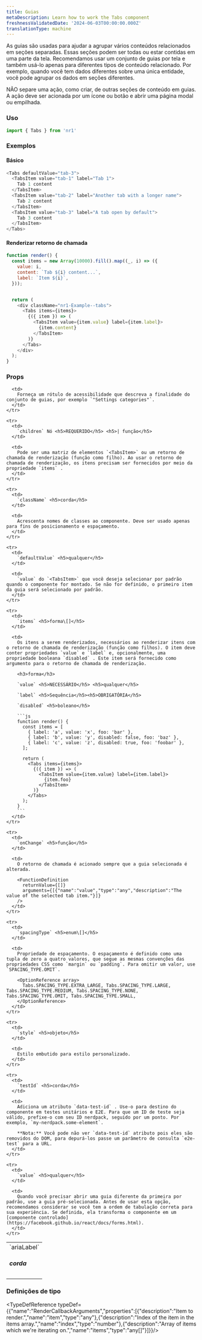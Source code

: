 ```yaml
---
title: Guias
metaDescription: Learn how to work the Tabs component
freshnessValidatedDate: '2024-06-03T00:00:00.000Z'
translationType: machine
---
```


As guias são usadas para ajudar a agrupar vários conteúdos relacionados em seções separadas. Essas seções podem ser todas ou estar contidas em uma parte da tela. Recomendamos usar um conjunto de guias por tela e também usá-lo apenas para diferentes tipos de conteúdo relacionado. Por exemplo, quando você tem dados diferentes sobre uma única entidade, você pode agrupar os dados em seções diferentes.

NÃO separe uma ação, como criar, de outras seções de conteúdo em guias. A ação deve ser acionada por um ícone ou botão e abrir uma página modal ou empilhada.

### Uso

```js
import { Tabs } from 'nr1'
```

### Exemplos

#### Básico

```js
<Tabs defaultValue="tab-3">
  <TabsItem value="tab-1" label="Tab 1">
    Tab 1 content
  </TabsItem>
  <TabsItem value="tab-2" label="Another tab with a longer name">
    Tab 2 content
  </TabsItem>
  <TabsItem value="tab-3" label="A tab open by default">
    Tab 3 content
  </TabsItem>
</Tabs>
```

#### Renderizar retorno de chamada

```js
function render() {
  const items = new Array(10000).fill().map((_, i) => ({
    value: i,
    content: `Tab ${i} content...`,
    label: `Item ${i}`,
  }));


  return (
    <div className="nr1-Example--tabs">
      <Tabs items={items}>
        {({ item }) => (
          <TabsItem value={item.value} label={item.label}>
            {item.content}
          </TabsItem>
        )}
      </Tabs>
    </div>
  );
}
```

### Props

<table>
  <tbody>
    <tr>
      <td>
        `ariaLabel` <h5>corda</h5>
      </td>

      <td>
        Forneça um rótulo de acessibilidade que descreva a finalidade do conjunto de guias, por exemplo `"Settings categories"`.
      </td>
    </tr>

    <tr>
      <td>
        `children` Nó <h5>REQUERIDO</h5> <h5>| função</h5>
      </td>

      <td>
        Pode ser uma matriz de elementos `<TabsItem>` ou um retorno de chamada de renderização (função como filho). Ao usar o retorno de chamada de renderização, os itens precisam ser fornecidos por meio da propriedade `items` .
      </td>
    </tr>

    <tr>
      <td>
        `className` <h5>corda</h5>
      </td>

      <td>
        Acrescenta nomes de classes ao componente. Deve ser usado apenas para fins de posicionamento e espaçamento.
      </td>
    </tr>

    <tr>
      <td>
        `defaultValue` <h5>qualquer</h5>
      </td>

      <td>
        `value` do `<TabsItem>` que você deseja selecionar por padrão quando o componente for montado. Se não for definido, o primeiro item da guia será selecionado por padrão.
      </td>
    </tr>

    <tr>
      <td>
        `items` <h5>forma\[]</h5>
      </td>

      <td>
        Os itens a serem renderizados, necessários ao renderizar itens com o retorno de chamada de renderização (função como filhos). O item deve conter propriedades `value` e `label` e, opcionalmente, uma propriedade booleana `disabled` . Este item será fornecido como argumento para o retorno de chamada de renderização.

        <h3>forma</h3>

        `value` <h5>NECESSÁRIO</h5> <h5>qualquer</h5>

        `label` <h5>Sequência</h5><h5>OBRIGATÓRIA</h5>

        `disabled` <h5>boleano</h5>

        ```js
        function render() {
          const items = [
            { label: 'a', value: 'x', foo: 'bar' },
            { label: 'b', value: 'y', disabled: false, foo: 'baz' },
            { label: 'c', value: 'z', disabled: true, foo: 'foobar' },
          ];

          return (
            <Tabs items={items}>
              {({ item }) => (
                <TabsItem value={item.value} label={item.label}>
                  {item.foo}
                </TabsItem>
              )}
            </Tabs>
          );
        }
        ```
      </td>
    </tr>

    <tr>
      <td>
        `onChange` <h5>função</h5>
      </td>

      <td>
        O retorno de chamada é acionado sempre que a guia selecionada é alterada.

        <FunctionDefinition
          returnValue={[]}
          arguments={[{"name":"value","type":"any","description":"The value of the selected tab item."}]}
        />
      </td>
    </tr>

    <tr>
      <td>
        `spacingType` <h5>enum\[]</h5>
      </td>

      <td>
        Propriedade de espaçamento. O espaçamento é definido como uma tupla de zero a quatro valores, que segue as mesmas convenções das propriedades CSS como `margin` ou `padding`. Para omitir um valor, use `SPACING_TYPE.OMIT`.

        <OptionReference array>
          Tabs.SPACING_TYPE.EXTRA_LARGE, Tabs.SPACING_TYPE.LARGE, Tabs.SPACING_TYPE.MEDIUM, Tabs.SPACING_TYPE.NONE, Tabs.SPACING_TYPE.OMIT, Tabs.SPACING_TYPE.SMALL,
        </OptionReference>
      </td>
    </tr>

    <tr>
      <td>
        `style` <h5>objeto</h5>
      </td>

      <td>
        Estilo embutido para estilo personalizado.
      </td>
    </tr>

    <tr>
      <td>
        `testId` <h5>corda</h5>
      </td>

      <td>
        Adiciona um atributo `data-test-id` . Use-o para destino do componente em testes unitários e E2E. Para que um ID de teste seja válido, prefixe-o com seu ID nerdpack, seguido por um ponto. Por exemplo, `my-nerdpack.some-element`.

        **Nota:** Você pode não ver `data-test-id` atributo pois eles são removidos do DOM, para depurá-los passe um parâmetro de consulta `e2e-test` para a URL.
      </td>
    </tr>

    <tr>
      <td>
        `value` <h5>qualquer</h5>
      </td>

      <td>
        Quando você precisar abrir uma guia diferente da primeira por padrão, use a guia pré-selecionada. Antes de usar esta opção, recomendamos considerar se você tem a ordem de tabulação correta para sua experiência. Se definida, ela transforma o componente em um [componente controlado](https://facebook.github.io/react/docs/forms.html).
      </td>
    </tr>
  </tbody>
</table>

### Definições de tipo

<TypeDefReference typeDef={{"name":"RenderCallbackArguments","properties":[{"description":"Item to render.","name":"item","type":"any"},{"description":"Index of the item in the items array.","name":"index","type":"number"},{"description":"Array of items which we're iterating on.","name":"items","type":"any[]"}]}}/>